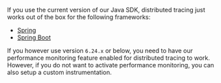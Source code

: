 If you use the current version of our Java SDK, distributed tracing just works out of the box for the following frameworks:

- [Spring](/platforms/java/guides/spring/usage/distributed-tracing/#how-to-use-distributed-tracing)
- [Spring Boot](/platforms/java/guides/spring-boot/usage/distributed-tracing/#how-to-use-distributed-tracing)

If you however use version `6.24.x` or below, you need to have our <PlatformLink to="/performance/">performance monitoring feature enabled</PlatformLink> for distributed tracing to work. However, if you do not want to activate performance monitoring, you can also setup a <PlatformLink to="/usage/distributed-tracing/custom-instrumentation/">custom instrumentation</PlatformLink>.

